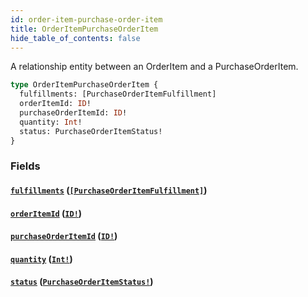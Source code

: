 ```yaml
---
id: order-item-purchase-order-item
title: OrderItemPurchaseOrderItem
hide_table_of_contents: false
---
```



A relationship entity between an OrderItem and a PurchaseOrderItem.

```graphql
type OrderItemPurchaseOrderItem {
  fulfillments: [PurchaseOrderItemFulfillment]
  orderItemId: ID!
  purchaseOrderItemId: ID!
  quantity: Int!
  status: PurchaseOrderItemStatus!
}
```


### Fields

#### [`fulfillments`](#) ([`[PurchaseOrderItemFulfillment]`](/demand/api/graphql-storefront/reference/objects/purchase-order-item-fulfillment))




#### [`orderItemId`](#) ([`ID!`](/demand/api/graphql-storefront/reference/scalars/id))




#### [`purchaseOrderItemId`](#) ([`ID!`](/demand/api/graphql-storefront/reference/scalars/id))




#### [`quantity`](#) ([`Int!`](/demand/api/graphql-storefront/reference/scalars/int))




#### [`status`](#) ([`PurchaseOrderItemStatus!`](/demand/api/graphql-storefront/reference/enums/purchase-order-item-status))






